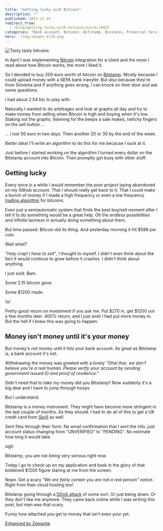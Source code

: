 ```yaml
---
title: "Getting lucky with Bitcoin"
description: ""
published: 2013-11-19
redirect_from:
  - /blog/getting-lucky-with-bitcoin/swizec/6425
categories: "Bank account, Bitcoin, Bitstamp, Business, Financial Services, Slovenia, Travel + Events"
hero: ./img/images-4138.png
---
```


![Tasty tasty bitcoins](./img/images-4138.png)

In April I was implementing [Bitcoin](http://en.wikipedia.org/wiki/Bitcoin) integration for a client and the more I read about how Bitcoin works, the more I liked it.

So I decided to buy 200 euro worth of bitcoin on [Bitstamp](http://www.bitstamp.net/). Mostly because I could upload money with a SEPA bank transfer. But also because they're from Slovenia and if anything goes wrong, I can knock on their door and ask some questions.

I had about 2.54 btc to play with.

Naturally I wanted to do arbitrages and look at graphs all day and try to make money from selling when Bitcoin is high and buying when it's low. Staking out the graphs, listening for the beeps a sale makes, twitchy fingers on the sell button ...

... I lost 50 euro in two days. Then another 20 or 30 by the end of the week.

Better idea! I'll write an algorithm to do this for me because I suck at it.

Just before I started working on the algorithm I turned every dollar on the Bitstamp account into Bitcoin. Then promptly got busy with other stuff.

## Getting lucky

Every once in a while I would remember the poor project laying abandoned on my Github account. That I should really get back to it. That I could make a bunch of money if I made a high frequency or even a low frequency [trading algorithm](http://en.wikipedia.org/wiki/Algorithmic_trading) for bitcoins.

Even just a semiautomatic system that finds the best buy/sell moment after I tell it to do something would be a great help. Oh the endless possibilities and infinite laziness in actually doing something about them.

But time passed. Bitcoin did its thing. And yesterday morning it hit $588 per coin.

Wait what?

_"Holy crap! I have to sell"_, I thought to myself. I didn't even think about the fact it would continue to grow before it crashes. I didn't think about anything.

I just sold. Bam.

Some 2.15 bitcoin gone.

Some $1200 made.

\\o/

Pretty good return on investment if you ask me. Put $270 in, get $1200 out a few months later. 400% return, and I just wish I had put more money in. But the hell if I knew this was going to happen.

## Money isn't money until it's your money

But money's not money until it hits your bank account. As great as Bitstamp is, a bank account it's not.

Withdrawing the money was greeted with a lovely _"Ohai thar, we don't believe you're a real human. Please verify your account by sending government issued ID and proof of residence."_

Didn't need that to _take_ my money did you Bitstamp? Now suddenly it's a big deal and I have to jump through hoops.

But I understand.

Bitstamp is a money instrument. They might have become more stringent in the last couple of months. As they should. I had to do all of this to get a UK credit card from [Skrill](http://www.skrill.com/) as well.

Sent files through their form. No email confirmation that I sent the info, just account status changing from "UNVERIFIED" to "PENDING". No estimate how long it would take.

_sigh_

Bitstamp, you are not being very serious right now.

Today I go to check up on my application and bask in the glory of that boldened $1200 figure staring at me from the screen.

Nope. Get a scary _"We are fairly certain you are not a real person"_ notice. Right from their cloud hosting too!

Bitstamp going through a [DDoS attack](http://en.wikipedia.org/wiki/Denial-of-service_attack) of some sort. Or just being down. Or they don't like me anymore. They came back online while I was writing this post, but man was that scary.

Funny how attached you get to money that isn't even your yet.

[Enhanced by Zemanta](https://img.zemanta.com/zemified_e.png?x-id=0419db4e-9609-4f13-a0a4-4786ce876c0a)